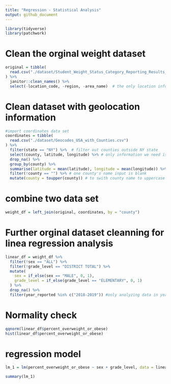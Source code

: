 ```yaml
---
title: "Regression - Statistical Analysis"
output: github_document
---
```


```r
library(tidyverse)
library(patchwork)
```

# Clean the orginal weight dataset
```r
original = tibble(
  read.csv("./dataset/Student_Weight_Status_Category_Reporting_Results__Beginning_2010.csv")
) %>%
  janitor::clean_names() %>%
  select(-location_code, -region, -area_name)  # the only location information we need is county name
```

# Clean dataset with geolocation information
```r
#import coordinates data set 
coordinates = tibble(
  read.csv("./dataset/Geocodes_USA_with_Counties.csv")
) %>%
  filter(state == "NY") %>%  # filter out counties outside NY state
  select(county, latitude, longitude) %>% # only information we need is county name and geolocation
  drop_na() %>%
  group_by(county) %>%
  summarise(latitude = mean(latitude), longitude = mean(longitude)) %>% #different location in each county variaed slightly, so we take the mean of each county's geolocation
  filter(!county == "") %>% # one county's name input is blank
  mutate(county = toupper(county)) # to swith county name to uppercase
```

# combine two data set
```r
weight_df = left_join(original, coordinates, by = "county")
```

# Further orginal dataset cleanning for linea regression analysis
```r
linear_df = weight_df %>%
  filter(!sex == "ALL") %>%
  filter(!grade_level == "DISTRICT TOTAL") %>%
  mutate(
    sex = if_else(sex == "MALE", 0, 1),
    grade_level = if_else(grade_level == "ELEMENTARY", 0, 1)
  ) %>%
  drop_na() %>%
  filter(year_reported %in% c("2018-2019")) #only analyzing data in year 2018-2019
```

# Normality check
```r
qqnorm(linear_df$percent_overweight_or_obese)
hist(linear_df$percent_overweight_or_obese)

```

# regression model
```r
lm_1 = lm(percent_overweight_or_obese ~ sex + grade_level, data = linear_df)

summary(lm_1)
```